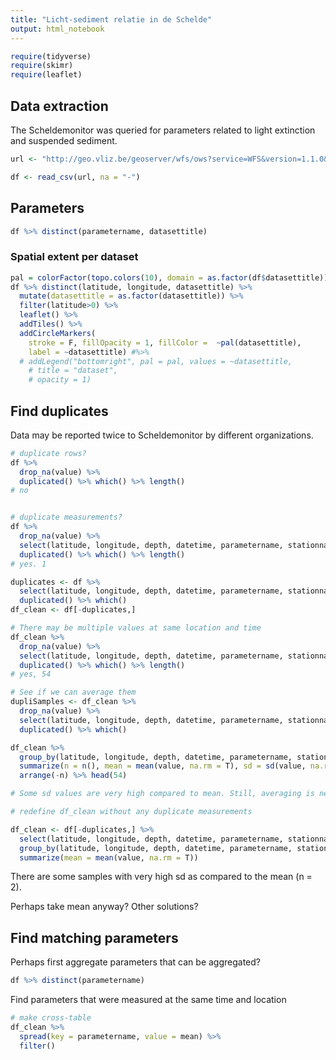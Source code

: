 ```yaml
---
title: "Licht-sediment relatie in de Schelde"
output: html_notebook
---
```


```r
require(tidyverse)
require(skimr)
require(leaflet)
```

## Data extraction

The Scheldemonitor was queried for parameters related to light extinction and suspended sediment.



```r
url <- "http://geo.vliz.be/geoserver/wfs/ows?service=WFS&version=1.1.0&request=GetFeature&typeName=Dataportal%3Aabiotic_observations&resultType=results&viewParams=where%3Aobs.context+%26%26+ARRAY%5B1%5D+AND+standardparameterid+IN+%283240%5C%2C461%5C%2C1293%5C%2C495%5C%2C3289%5C%2C1223%29%3Bcontext%3A0001&propertyName=stationname%2Clongitude%2Clatitude%2Cdatetime%2Cdepth%2Cparametername%2Cvaluesign%2Cvalue%2Cdataprovider%2Cdatasettitle&outputFormat=csv"

df <- read_csv(url, na = "-")
```

## Parameters

```r
df %>% distinct(parametername, datasettitle)
```

### Spatial extent per dataset

```r

pal = colorFactor(topo.colors(10), domain = as.factor(df$datasettitle))
df %>% distinct(latitude, longitude, datasettitle) %>%
  mutate(datasettitle = as.factor(datasettitle)) %>%
  filter(latitude>0) %>%
  leaflet() %>%
  addTiles() %>%
  addCircleMarkers(
    stroke = F, fillOpacity = 1, fillColor =  ~pal(datasettitle),
    label = ~datasettitle) #%>%
  # addLegend("bottomright", pal = pal, values = ~datasettitle,
    # title = "dataset",
    # opacity = 1)
```


## Find duplicates

Data may be reported twice to Scheldemonitor by different organizations. 

```r
# duplicate rows?
df %>% 
  drop_na(value) %>%
  duplicated() %>% which() %>% length()
# no


# duplicate measurements?
df %>% 
  drop_na(value) %>%
  select(latitude, longitude, depth, datetime, parametername, stationname, value)  %>%
  duplicated() %>% which() %>% length()
# yes. 1

```

```r
duplicates <- df %>% 
  select(latitude, longitude, depth, datetime, parametername, stationname, value)  %>%
  duplicated() %>% which()
df_clean <- df[-duplicates,]

# There may be multiple values at same location and time
df_clean %>% 
  drop_na(value) %>%
  select(latitude, longitude, depth, datetime, parametername, stationname)  %>%
  duplicated() %>% which() %>% length()
# yes, 54

# See if we can average them
dupliSamples <- df_clean %>% 
  drop_na(value) %>%
  select(latitude, longitude, depth, datetime, parametername, stationname)  %>%
  duplicated() %>% which()

df_clean %>%
  group_by(latitude, longitude, depth, datetime, parametername, stationname) %>%
  summarize(n = n(), mean = mean(value, na.rm = T), sd = sd(value, na.rm = T)) %>%
  arrange(-n) %>% head(54)

# Some sd values are very high compared to mean. Still, averaging is necessary to work with the data further

# redefine df_clean without any duplicate measurements

df_clean <- df[-duplicates,] %>%
  select(latitude, longitude, depth, datetime, parametername, stationname, value) %>%
  group_by(latitude, longitude, depth, datetime, parametername, stationname) %>%
  summarize(mean = mean(value, na.rm = T))

```


There are some samples with very high sd as compared to the mean (n = 2). 

Perhaps take mean anyway? Other solutions?



## Find matching parameters

Perhaps first aggregate parameters that can be aggregated?

```r

df %>% distinct(parametername)

```




Find parameters that were measured at the same time and location




```r
# make cross-table
df_clean %>% 
  spread(key = parametername, value = mean) %>%
  filter()
  

```


